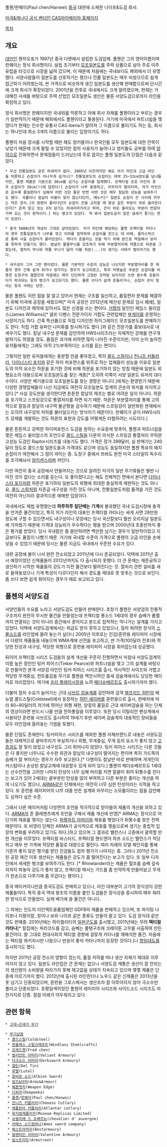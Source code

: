 폴첸/한웨이(Paul chen/Hanwei)
[[중국]] 대련에 소재한 나이프&도검 회사.

[http://www.casiberia.com/ 미국&캐나다 공식 벤더인 CAS아이베리아 홈페이지]

[[목차]]
== 개요 ==
[[대만]]인 첸차오포가 1997년 중국 다롄에서 설립한 도검업체. 폴첸은 그의 영어이름이며 한웨이는 정식 회사명이다. 설립 초기부터 [[모조일본도]]를 주력 상품으로 삼아 주로 미주유럽을 타깃으로 시장을 넓혀 갔으며, 이 때문에 처음에는 국내보다도 해외에서 더 유명했다. 서양사람들이 일본도를 선호하기는 했으나 진품 일본도는 매우 비쌌으므로 쉽게 접근하기 어려웠는데, 싼 가격으로 비슷하게 생긴 일본도를 생산해 판매함으로써 단시간에 크게 회사가 확장되었다. 2001년을 전후로 국내에서도 크게 알려졌으며, 현재는 거대해진 사세를 바탕으로 주력 산업인 모조일본도 생산은 물론 서양도검으로까지 라인을 확장하고 있다. 

정식 회사명은 한웨이지만 국내외를 막론하고 아예 회사 자체를 폴첸이라고 부르는 경우가 일반적이기 때문에 해외에서도 폴첸이라고 통용된다. 거기에 미국에서 파트너쉽을 맺었다가 현재는 인수한 유통사 CAS iberia가 알려져 그 이름으로 불리기도 하는 등, 회사는 하나인데 최소 3개의 이름으로 불리는 입장이기도 하다. 

폴첸이 처음 장사를 시작할 때만 해도 양키들이나 한국인들 모두 일본도에 대한 안목이 낮았기 때문에 크게 팔릴 수 있었지만 점차 사용자가 늘어나고 양키들도 공부를 하여 [[양덕]]으로 진화하면서 문제점들이 드러났는데 주로 꼽히는 폴첸 일본도의 단점은 다음과 같았다. 

 * 우선 전통일본도 같은 허세끼가 없다. 2005년 이전까지만 해도 저가 라인과 고급 라인을 막론하고 손잡이가 지나치게 길거나[* 전통일본도의 손잡이는 대략 25~33cm정도를 넘나들지만, 폴첸 제품은 기본으로 30cm를 넘기는 손잡이를 탑재했다. 프랙티컬 프로 라인의 경우 손잡이가 38cm(!)에 달한다!] 손잡이가 너무 뚱뚱하고, 마무리가 떨어지며, 저가 라인으로 갈수록 품질편차가 심해져 어떤 것은 좋은 반면 어떤 것은 매우 참담한 성능을 보여주기도 했다. 곡률이나 칼날의 비율이 맞지 않는다던지, 메누키[* 일본도 손잡이 끈 사이에 끼우는 작은 장식.]의 방향이 틀리다던지 손잡이 끈을 교차할 때 항상 같은 부분이 위로 올라온다던지[* 흔히 알고 있는 X자 감기는 히네리마키라고 하며, 끈이 위로 올라오는 부분이 번갈아가며 오는 것이 원칙이다.] 하는 병크가 있었다. 척 봐서 일본도같지 않은 냄새가 풍기는 면이 있었다. 

 * 중국 5000년의 개념이 그대로 살아있었다. 저가 라인에 해당하는 폴첸 프랙티컬 카타나의 경우 전통일본도가 나무를 깎고 어피를 접착하여 손잡이를 만드는 데 비해, 플라스틱으로 통짜 사출 손잡이가 붙어있었다. 게다가 흔들리는 것을 막기 위해 본드로 떡칠해서 분리를 못하게 만들기도 했다. 칼날의 물결무늬를 강조하기 위해 부분열처리에 약품으로 하몬을 그렸는데, 열처리 무늬와 약품 무늬가 달라 더블 하몬(...)이 생기는 사태가 벌어지기도 했다. 

 * 내구성이 그저 그런 편이었다. 물론 기본적인 수준의 성능은 나오지만 부분열처리를 한 제품의 경우 간혹 쉽게 휘거나 망가지는 경우가 보고되었고, 특히 악명높은 부분은 손잡이를 비롯한 도장구의 결합인데 처음에는 매우 단단하게 고정된 것처럼 보이지만 쓰면 쓸수록 흔들리다가 파괴되는 등의 병크가 보고되기도 했다. 물론 쓰다가 쉽게 흔들리거나, 손잡이 끈이 밀리는 등의 사태는 당연. 

물론 폴첸도 이런 점을 잘 알고 있어서 현재는 구조를 일신하고, 품질편차 문제를 해결하기 위해 미국에 공장을 세웠으며[* 미국 공장은 2012년에 채산성 문제로 임시 폐쇄], 일본도 디자인과 제작에 있어서도 많은 신경을 쓰는 편이다. [[거합]]의 달인인 제임스 윌리암스(James Williams)[* 셀프 디펜스 전문가이자 거합도 관련업체인 [[부게이]]를 운영하는 사장이기도 하다. 간혹 특선품으로 직접 디자인한 하이그레이드 모조일본도를 판매하기도 한다. 직접 거합 유파인 나미류를 창시하기도 했다.]와 같은 전문가를 홍보대사로 내세우기도 했다. 칼날 내구성 문제를 감안하여 HWS시리즈라는 자체적인 강재를 연구개발하기도 하였을 정도. 품질은 과거에 비하면 많이 나아진 수준이지만, 이미 눈이 높아진 유저들에게는 그래도 아직 2%부족하다는 소리를 듣는 편이다. 

그렇지만 일반 유저들에게는 충분할 만큼 좋아졌고, 특히 [[콜드 스틸]]이나 [[친니즈 커틀러리]], [[다이너스티 포지]]와 같은 하이 퍼포먼스를 위주로 하는 업체들이 성능을 이유로 일본도의 미적 요소인 하몬을 포기한 것에 비해 하몬을 포기하지 않는 방침 때문에 일본도 외형요소의 대용으로써 모조일본도를 찾는 계층[* 오히려 이쪽이 서양 일본도 유저의 대다수이다. 서양은 베기용으로 모조일본도를 찾는 경향은 아니다.]에게는 환영받기 때문에 다양한 경쟁업체들이 나선 지금에도 여전히 모조일본도 업계의 큰손의 위치를 차지하고 있다.[* 사실 강도만을 생각한다면 튼튼한 칼날의 제조는 별로 어려운 일이 아니다. 하몬을 포기하고 스프링강으로 통열처리를 하면 되기 때문. 하몬은 부분열처리를 통해 고의적으로 칼등과 칼날의 내구력 불균형을 감수하기 때문에 스프링강이 일반화된 현재에서는 오히려 내구성의 저하를 불러일으키는 방식이기 때문이다. 한웨이가 굳이 HWS시리즈 강재를 개발하는 것도 하몬의 표현과 강도를 어떻게든 타협하려는 시도이다.] 

물론 튼튼하고 강력한 하이퍼포먼스 도검을 원하는 수요층에 맞추어, 폴첸과 파트너쉽을 맺은 제임스 윌리암스의 조언으로 [[콜드 스틸]]을 다분히 의식한 스프링강 통열처리 무하몬 고성능 도검인 Raptor시리즈를 내놓기도 했다. 가격은 정가 399달러, 실 판매가는 240달러 정도로 콜드스틸 일본도들과 가격대도 같으며 성능도 동일하지만 폴첸 특유의 돼지손잡이가 여전해서 그 점이 까이는 중. 도장구 중에서 쯔바도 완전 미국 스타일의 독수리를 조각해놔서 [[양키센스]]라며 까인다.

다만 여전히 중국 공장에서 만들어지는 것으로 알려진 저가의 일반 무기류들은 별반 나아진 것이 없다는 소리를 듣는다. 또 좋아졌다고는 해도 전체적인 면에서 본다면 [[다이너스티 포지]]처럼 하몬은 포기하되 일본도의 외형에 최대한 충실하게 재현하는 것도 아니요, [[콜드 스틸]]처럼 지존급 내구성을 가진 것도 아니며, 전통일본도처럼 품격을 가진 것도 여전히 아닌지라 결과적으론 애매한 입장이다. 

국내에서도 제법 유명했는데 '''하루하루 짚단베는 기계'''에 불과했던 국내 도검시장에 충격을 안겨준 물건이었고, 특히 저가 라인의 대표인 프랙티컬 카타나는 싸게 사면 28만원 정도에 구할 수 있으면서도 내구성이나 모양새는 당시 국산칼보다 훨씬 오리지날 일본도에 가까웠기 때문에 가격대 성능비가 우수하다는 평을 받으며 2000년대 초중반까지 좋은 평가를 받았다. 당시 국내칼은 좀 쓸만하려면 백만원 넘기는 경우가 일반적이었고 지금보다도 품질이 나빴기 때문. 거기에 국내칼 수준의 가격으로 폴첸의 고급 라인을 손에 넣을 수 있었기 때문에 당시는 물론 지금도 국내에서 꾸준한 수요가 있다.

대련 공장에 불이 나서 완전 전소되었고 2011년에 다시 준공되었다. 덕택에 2011년 출시 예정이었던 신제품들이 2012년까지도 다 출시되지 못했다. 더 큰 문제는 재준공하고 생산하기 시작한 제품들의 강도가 이전 물건보다 떨어진다는 것. 열처리 관련 설비를 새로 들여놓았으나 기계 특성이 다르다던지 해서 경도를 제대로 못 맞추는 것으로 보인다. 좀 쓰다 보면 쉽게 휘어지는 경우가 떼로 보고되고 있다. 

== 폴첸의 서양도검 ==
서양인들의 수요를 노리고 서양도검도 만들어 판매한다. 초창기 폴첸은 서양검의 전통적 구조까지 완전히 무시한 물건을 만들었는데 프랙티컬 롱소드 1세대의 경우 슴베가 폼멜까지 연결되는 것이 아니라 중간에서 끟어지고 본드로 접착하는 막나가는 설계를 가지고 있었다. 덕택에 서양도검계에서는 취급도 받지 못하고 있었으나, 점차 화려한 장식의 [[스몰소드]]를 라인업에 올려 놓는가 싶더니 2005년 이후로는 진검/훈련용 레이피어 시장에서 다량의 제품들을 내놓으며 WMA계에 선전을 포고하고, 싼 가격(100달러 전후)와 적당한 탄성과 내구성, 적당한 외형으로 훈련용 레이피어 시장을 휘어잡는데 성공했다. 

뒤이어 프랙티컬 시리즈 도검들의 설계 개선을 꾸준히 진행하면서 마침내 서양도검계의 이름 높은 장인인 팅커 피어스(Tinker Pearce)와 파트너쉽을 맺고 그의 설계를 바탕으로 만들어진 본격 서양검 라인인 팅커 피어스 시리즈를 출시, 역사적인 사이즈와 가볍고 적당한 무게중심, 컨트롤감을 무기로 폴첸을 백안시하던 중세 검술계에서도 당당한 메이커로 자리잡았다. 여기에 [[프리 플레이]]시장을 노려 [[페더슈베르트]]도 출시하기까지 했다. 

더불어 점차 수요가 늘어가는 근대 [[사브르 검술]]계를 감안하여 검객 [[앨프리드 허턴]]의 매뉴얼 콜드스틸(Coldsteel)에서 등장하는 [[허턴 세이버]]를 훈련용으로 출시, 판매처에 따라 80~90달러의 저가에 뛰어난 외형 재현, 양질의 품질로 근대 세이버검술을 하는 단체의 영상이라면 반드시 나올 만큼 천하통일을 이루었다. 또한 당시 이탈리안 펜싱계에서 사용되던 훈련용 사브르도 출시하여 19세기 후반 세이버 검술계의 대표적인 장비들을 모두 라인업에 올려놓는 기염을 토했다. 

물론 단점도 존재한다. 팅커피어스 시리즈를 제외한 폴첸 자체브랜드로 내놓은 서양도검들은 대체적으로 끝마무리가 부실하거나 외형, 무게중심, 무게 등의 요소가 좋지 않고 [[고증]]과도 잘 맞지 않았고 내구성도 그리 뛰어나지 않았다. 팅커 피어스 시리즈는 다른 것들은 다 좋지만 너무나도 수수한 외관과 칼날의 내구성이 떨어지는 편이며 특히 가드쪽의 슴베가 잘 부러지는 경우가 자주 보고된다.[* 다행히도 칼날만 따로 판매하며 개개인의 커스텀이나 손상된 칼날교체에 대응할수 있게 되어 있다.] 폴첸의 페더슈베르트도 1세대는 선수안전을 고려한 나머지 탄성이 너무 심해 머리를 치면 칼끝이 휘어 뒤통수를 친다는 보고가 있어 2세대는 끝부분만 탄성을 많이 부여하고 다른 부분은 줄이는 개선을 하여 나오기도 했으나, [[ARMA]]같은 단체에서는 여전히 너무 심한 탄성이라는 지적을 하고 있다. 또 훈련용 레이피어의 너무 대충 만든 설계와 마무리는 소모품이라는 점을 감안해도 심하다 싶은 수준. 

그래서 다른 메이커처럼 다방면의 조언을 적극적으로 받아들여 제품의 개선을 꾀하고 있다. [[ARMA]]의 존 클레멘츠에게 조언을 구해서 제품 개선에 반영[* ARMA는 정식으로 어딘가와 제휴를 맺지는 않는다. [[퍼플하트 아머리]]와 제휴를 맺었다가 뒤통수를 맞은 전력 때문이다. 또 비영리 단체인 ARMA가 공식적으로 제휴를 맺음으로써 생기는 중립적 입장의 변화를 우려하고 있기도 하다.]하고 있으며 그 결과로 밸런스나 고증에서 괄목할 만한 개선을 이루었다. 프랙티컬 바스타드, 프랙티컬 핸드앤어 하프 소드는 밸런스가 적당하고 매우 싼 가격에 적당한 품질로 대량으로 팔린다. 여러 차례의 모델 체인지를 통해 기존의 좋지 않은 평가를 받던 진검들도 점차 평가가 나아지는 중. 그러나 2011년 전소된 공장 재건 이후 생산되는 제품들은 강도가 좀 떨어진다는 보고가 있다. 또 일부 디자인에서 세세한 병크를 보여주기도 한다. [* Rhinelander라는 제품은 혈조를 슴베 깊숙히까지 파놓아 강도가 좋지 않고, 프랙티컬 메서는 가드를 좀 빈약하게 만들어놨고 무게가 한손으로 다루기에 좀 무겁다는 평이다.]

중국 메이커이니만큼 중국도검도 판매하고 있으나, 라인 대부분이 고가의 장식성이 강한 제품들이다. 특히 중국 역대 왕조의 이름을 붙인 도검들은 장식성을 중시하여 매우 화려한 방식으로 만들었다. 실제 베기에 쓸 물건은 아니다. 

그 외에는 인도의 리인액트용품업체인 GDFB의 제품을 판매하고 있으며, 또 파이팅 나이프나 지팡이칼, 창이나 보위 나이프 같은 종류도 만들어 팔고 있다. 도검 장식대 같은 것도 판매중. 2010년에는 하이퀄리티의 [[일본군도]]를 출시했고, 2011년에는 무려 '''택티컬 카타나'''[* 칼집에는 파라코드를 감고, 슴베는 풀탱구조에 크레이튼 고무를 사출하여 만든 물건이다. 말 그대로 현대사회의 택티컬 경향에 걸맞게 카타나를 재해석한 물건. 처음에는 택티컬 와키자시만 나왔으나 반응이 좋자 카타나까지 등장한 것이다.]나 [[항일대도]]를 출시하기도 했다. 

하지만 2011년 공장 전소의 영향이 컸는지, 품질 저하를 떠나 생산 자체가 제대로 이루어지지 않고 있다. 일본도 라인업은 큰 문제는 없으나 서양도검 계통은 생산이 잘 안되는지 생산량이 소비량을 따라가지 못해 재고없음 상태가 지속되고 있으며 몇몇 제품은 단종에 이르기까지 했다. 2012년에 출시된 라인란더나 노우드 같은 신제품은 2013년을 못 넘기고 단종되었으며, 훈련용 그로스메서는 생산조차 잘 이루어지지 않아 극소수만 풀리고 단종되었다. 호평일색이었던 폴첸의 레이피어 시리즈와 사이드소드 시리즈도 마찬가지로 단종. 점점 미래가 어두워지고 있다. 


== 관련 항목 ==

 * [[고대~근세기 무기]]

 * [[무기상점]]
  * [[콜드스틸]](Coldsteel)
  * [[윈들래스 스틸크래프트]](Windlass Steelcrafts)
  * [[프레드첸]](Fred chen)
  * [[발리안트 아머리]](Valiant Armoury)
  * [[다크소드 아머리]](Darksword Armoury)
  * [[델틴]](Del Tin)
  * [[루텔]](Lutel)
  * [[알비온 소드]](Albion Sword)
  * [[암즈&아머]](Arms&Armour)
  * [[웨폰엣지]](Weapon Edge)
  * [[디피카]](Deepeeka)
  * [[폴첸]]/[[한웨이]](Paul chen/Hanwei)
  * [[친니즈 커틀러리]](Cheness Cutlary)
  * [[애틀란타 커틀러리]](Atlantar cutlary)
  * [[뮤지엄레플리카]](Museum Replicas Limited)
  * [[슈발리에 드 오베르뉴]](chevalier d' auvergne)
  * [[아메스 소드컴퍼니]](Ames sword company)
  * [[베스트아머리]](Bestarmoury)
  * [[발렌타인 아머리]](Valentine Armoury)
  * [[암스트리트]](Armstreet) 

